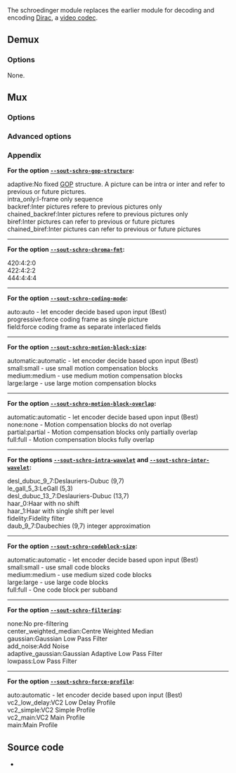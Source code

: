 The schroedinger module replaces the earlier {{docmod|dirac}} module for decoding and encoding [[Dirac]], a [[video codec]].

== Demux ==
{{Module|name=schroedinger|type=Access demux|first_version=0.9.0|description=[[Dirac]] video decoder using libschroedinger|sc=schroedinger}}

=== Options ===
None.
{{Clear}}

== Mux ==
{{Module|name=schroedinger|type=Muxer|first_version=1.1.8|description=[[Dirac]] video encoder using libschroedinger|sc=schroedinger|sc2=schro}}

{{Clear}}

=== Options ===
{{Option
|name=sout-schro-rate-control
|value=string
|default=NULL
|select={constant_noise_threshold,constant_bitrate,low_delay,lossless,constant_lambda,constant_error,constant_quality}
|description=Method used to encode the video sequence
}}
{{Option
|name=sout-schro-quality
|value=float
|default=-1.
|min=-1.
|max=10.
|description=Quality factor to use in constant quality mode
}}
{{Option
|name=sout-schro-noise-threshold
|value=float
|default=-1.
|min=-1.
|max=100.
|description=Noise threshold to use in constant noise threshold mode
}}
{{Option
|name=sout-schro-bitrate
|value=integer
|default=-1
|min=-1
|max=<var>INT_MAX</var>
|description=Target [[bitrate]] in kbps when encoding in constant bitrate mode
}}
{{Option
|name=sout-schro-max-bitrate
|value=integer
|default=-1
|min=-1
|max=<var>INT_MAX</var>
|description=Maximum bitrate in kbps when encoding in constant bitrate mode
}}
{{Option
|name=sout-schro-min-bitrate
|value=integer
|default=-1
|min=-1
|max=<var>INT_MAX</var>
|description=Minimum bitrate in kbps when encoding in constant bitrate mode
}}
{{Option
|name=sout-schro-gop-structure<span id="select_sout-schro-gop-structure"></span>
|value=string
|default=NULL
|select=[[#appendix_select_sout-schro-gop-structure|{adaptive,intra_only,backref,chained_backref,biref,chained_biref}]]
|description=[[GOP]] structure used to encode the video sequence
}}
{{Option
|name=sout-schro-gop-length
|value=integer
|default=-1
|min=-1
|max=<var>INT_MAX</var>
|description=Number of pictures between successive sequence headers i.e. length of the group of pictures
}}
{{Option
|name=sout-schro-chroma-fmt<span id="select_sout-schro-chroma-fmt"></span>
|value=string
|default=420
|select=[[#appendix_select_sout-schro-chroma-fmt|{420,422,444}]]
|description=Picking chroma format will force a conversion of the video into that format
}}
{{Option
|name=sout-schro-coding-mode<span id="select_sout-schro-coding-mode"></span>
|value=string
|default=auto
|select=[[#appendix_select_sout-schro-coding-mode|{auto,progressive,field}]]
|description=Field coding is where [[interlaced]] fields are coded separately as opposed to a pseudo-progressive frame
}}
{{Option
|name=sout-schro-mv-precision
|value=string
|default=NULL
|select={1,1/2,1/4,1/8}
|description=Motion Vector precision in pels
}}
{{Option
|name=sout-schro-intra-wavelet<span id="select_sout-schro-intra-wavelet"></span>
|value=string
|default=NULL
|select=[[#appendix_select_sout-schro-intra-wavelet|{desl_dubuc_9_7,le_gall_5_3,desl_dubuc_13_7,haar_0,haar_1,fidelity,daub_9_7}]]
|description=Intra picture DWT filter
}}
{{Option
|name=sout-schro-inter-wavelet<span id="select_sout-schro-inter-wavelet"></span>
|value=string
|default=NULL
|select=[[#appendix_select_sout-schro-inter-wavelet|{desl_dubuc_9_7,le_gall_5_3,desl_dubuc_13_7,haar_0,haar_1,fidelity,daub_9_7}]]
|description=Inter picture DWT filter
}}
{{Option
|name=sout-schro-transform-depth
|value=integer
|default=-1
|min=-1
|max=<var>SCHRO_LIMIT_ENCODER_TRANSFORM_DEPTH</var>
|description=Also known as DWT levels
}}
{{Option
|name=sout-schro-filtering<span id="select_sout-schro-filtering"></span>
|value=string
|default=NULL
|select=[[#appendix_select_sout-schro-filtering|{none,center_weighted_median,gaussian,add_noise,adaptive_gaussian,lowpass}]]
|description=Enable adaptive prefiltering
}}
{{Option
|name=sout-schro-filter-value
|value=float
|default=-1.
|min=-1.
|max=100.0
|description=Higher value implies more prefiltering
}}

=== Advanced options ===
{{Option
|name=sout-schro-motion-block-size<span id="select_sout-schro-motion-block-size"></span>
|value=string
|default=NULL
|select=[[#appendix_select_sout-schro-motion-block-size|{auto,small,medium,large}]]
|description=Size of motion compensation blocks
}}
{{Option
|name=sout-schro-motion-block-overlap<span id="select_sout-schro-motion-block-overlap"></span>
|value=string
|default=NULL
|select=[[#appendix_select_sout-schro-motion-block-overlap|{automatic,none,partial,full}]]
|description=Overlap of motion compensation blocks
}}
{{Option
|name=sout-schro-me-combined
|value=integer
|default=-1
|min=-1
|max=1
|description=Use chroma as part of the motion estimation process
}}
{{Option
|name=sout-schro-enable-hierarchical-me
|value=integer
|default=-1
|min=-1
|max=1
|description=Enable hierarchical Motion Estimation
}}
{{Option
|name=sout-schro-downsample-levels
|value=integer
|default=-1
|min=-1
|max=8
|description=Number of levels of downsampling in hierarchical motion estimation mode
}}
{{Option
|name=sout-schro-enable-global-me
|value=integer
|default=-1
|min=-1
|max=1
|description=Enable Global Motion Estimation
}}
{{Option
|name=sout-schro-enable-phasecorr-me
|value=integer
|default=-1
|min=-1
|max=1
|description=Enable Phase Correlation Estimation
}}
{{Option
|name=sout-schro-enable-multiquant
|value=integer
|default=-1
|min=-1
|max=1
|description=Enable multiple quantizers per subband (one per codeblock)
}}
{{Option
|name=sout-schro-codeblock-size<span id="select_sout-schro-codeblock-size"></span>
|value=string
|default=NULL
|select=[[#appendix_select_sout-schro-codeblock-size|{automatic,small,medium,large,full}]]
|description=Size of code blocks in each subband
}}
{{Option
|name=sout-schro-enable-scd
|value=integer
|default=-1
|min=-1
|max=1
|description=Enable Scene Change Detection
}}
{{Option
|name=sout-schro-perceptual-weighting
|value=string
|default=NULL
|select={none,ccir959,moo,manos_sakrison}
|description=perceptual weighting method
}}
{{Option
|name=sout-schro-perceptual-distance
|value=float
|default=-1
|min=-1.
|max=100.
|description=perceptual distance to calculate perceptual weight
}}
{{Option
|name=sout-schro-enable-noarith
|value=integer
|default=-1
|min=-1
|max=1
|description=Use variable length codes instead, useful for very high bitrates
}}
{{Option
|name=sout-schro-horiz-slices
|value=integer
|default=-1
|min=-1
|max=<var>INT_MAX</var>
|description=Number of horizontal slices per [[frame]] in low delay mode
}}
{{Option
|name=sout-schro-vert-slices
|value=integer
|default=-1
|min=-1
|max=<var>INT_MAX</var>
|description=Number of vertical slices per frame in low delay mode
}}
{{Option
|name=sout-schro-force-profile<span id="select_sout-schro-force-profile"></span>
|value=string
|default=NULL
|select=[[#appendix_select_sout-schro-force-profile|{auto,vc2_low_delay,vc2_simple,vc2_main,main}]]
|description=Force Profile
}}

=== Appendix ===
<span id="appendix_select_sout-schro-gop-structure"></span>
'''For the option <code>[[#select_sout-schro-gop-structure|--sout-schro-gop-structure]]</code>:'''
;adaptive:No fixed [[GOP]] structure. A picture can be intra or inter and refer to previous or future pictures.
;intra_only:I-frame only sequence
;backref:Inter pictures refere to previous pictures only
;chained_backref:Inter pictures refere to previous pictures only
;biref:Inter pictures can refer to previous or future pictures
;chained_biref:Inter pictures can refer to previous or future pictures

----
<span id="appendix_select_sout-schro-chroma-fmt"></span>
'''For the option <code>[[#select_sout-schro-chroma-fmt|--sout-schro-chroma-fmt]]</code>:'''
;420:4:2:0
;422:4:2:2
;444:4:4:4

----
<span id="appendix_select_sout-schro-coding-mode"></span>
'''For the option <code>[[#select_sout-schro-coding-mode|--sout-schro-coding-mode]]</code>:'''
;auto:auto - let encoder decide based upon input (Best)
;progressive:force coding frame as single picture
;field:force coding frame as separate interlaced fields

----
<span id="appendix_select_sout-schro-motion-block-size"></span>
'''For the option <code>[[#select_sout-schro-motion-block-size|--sout-schro-motion-block-size]]</code>:'''
;automatic:automatic - let encoder decide based upon input (Best)
;small:small - use small motion compensation blocks
;medium:medium - use medium motion compensation blocks
;large:large - use large motion compensation blocks

----
<span id="appendix_select_sout-schro-motion-block-overlap"></span>
'''For the option <code>[[#select_sout-schro-motion-block-overlap|--sout-schro-motion-block-overlap]]</code>:'''
;automatic:automatic - let encoder decide based upon input (Best)
;none:none - Motion compensation blocks do not overlap
;partial:partial - Motion compensation blocks only partially overlap
;full:full - Motion compensation blocks fully overlap

----
<span id="appendix_select_sout-schro-intra-wavelet"></span><span id="appendix_select_sout-schro-inter-wavelet"></span>
'''For the options <code>[[#select_sout-schro-intra-wavelet|--sout-schro-intra-wavelet]]</code> and <code>[[#select_sout-schro-inter-wavelet|--sout-schro-inter-wavelet]]</code>:'''
;desl_dubuc_9_7:Deslauriers-Dubuc (9,7)
;le_gall_5_3:LeGall (5,3)
;desl_dubuc_13_7:Deslauriers-Dubuc (13,7)
;haar_0:Haar with no shift
;haar_1:Haar with single shift per level
;fidelity:Fidelity filter
;daub_9_7:Daubechies (9,7) integer approximation

----
<span id="appendix_select_sout-schro-codeblock-size"></span>
'''For the option <code>[[#select_sout-schro-codeblock-size|--sout-schro-codeblock-size]]</code>:'''
;automatic:automatic - let encoder decide based upon input (Best)
;small:small - use small code blocks
;medium:medium - use medium sized code blocks
;large:large - use large code blocks
;full:full - One code block per subband

----
<span id="appendix_select_sout-schro-filtering"></span>
'''For the option <code>[[#select_sout-schro-filtering|--sout-schro-filtering]]</code>:'''
;none:No pre-filtering
;center_weighted_median:Centre Weighted Median
;gaussian:Gaussian Low Pass Filter
;add_noise:Add Noise
;adaptive_gaussian:Gaussian Adaptive Low Pass Filter
;lowpass:Low Pass Filter

----
<span id="appendix_select_sout-schro-force-profile"></span>
'''For the option <code>[[#select_sout-schro-force-profile|--sout-schro-force-profile]]</code>:'''
;auto:automatic - let encoder decide based upon input (Best)
;vc2_low_delay:VC2 Low Delay Profile
;vc2_simple:VC2 Simple Profile
;vc2_main:VC2 Main Profile
;main:Main Profile

== Source code ==
* {{VLCSourceFile|modules/codec/schroedinger.c}}

{{Documentation}}